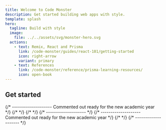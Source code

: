 ```yaml
---
title: Welcome to Code Monster
description: Get started building web apps with style.
template: splash
hero:
  tagline: Build with style
  image:
    file: ../../assets/svg/monster-hero.svg
  actions:
    - text: Remix, React and Prisma
      link: /code-monster/guides/react-101/getting-started
      icon: right-arrow
      variant: primary
    - text: References
      link: /code-monster/reference/prisma-learning-resources/
      icon: open-book
---
```



## Get started

<CardGrid>
  {/* -------------------- Commented out ready for the new academic year */}
  {/* <LinkCard
    href="/code-monster/guides/programming/harmony-music/client-brief"
    title="Harmony Music Academy"
    description="Build a sign-up page for an online music teaching service using vanilla JavaScript."
  /> */}
  {/* <LinkCard
    href="/code-monster/guides/epic-news/project-setup"
    title="Epic News"
    description="Build a modern web app from the ground up using Remix, a cutting edge framework"
  /> */}
  {/* -------------------- */}
  <LinkCard
    href="/code-monster/guides/prisma/getting-started"
    title="Prisma"
    description="Learn how to use Prisma with Remix to load data and display it in your app."
  />
  <LinkCard
    href="/code-monster/guides/react-native/what-is-react-native"
    title="React Native"
    description="Build mobile apps using JavaScript and React."
  />
  <LinkCard
    href="/code-monster/guides/react-101/getting-started"
    title="React 101"
    description="Learn the basics of React and how to build a simple but interactive UI."
  />
  {/* -------------------- Commented out ready for the new academic year */}
  {/* <LinkCard
    href="/code-monster/guides/svelte/getting-started"
    title="Svelte"
    description="An alternative modern web framework that makes building apps simple and fun."
  /> */}
  {/* -------------------- */}
  <LinkCard
    href="/code-monster/reference/css-styling"
    title="Learning Resources"
    description="A collection of resources to help you get started with Prisma and Remix"
  />
</CardGrid>

